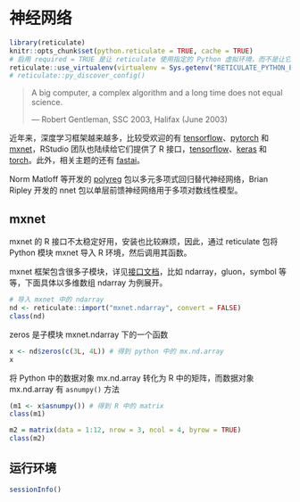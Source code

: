 # 神经网络 {#chap-neural-network}

```r
library(reticulate)
knitr::opts_chunk$set(python.reticulate = TRUE, cache = TRUE)
# 启用 required = TRUE 是让 reticulate 使用指定的 Python 虚拟环境，而不是让它漫无目的地到处找
reticulate::use_virtualenv(virtualenv = Sys.getenv("RETICULATE_PYTHON_ENV"), required = TRUE)
# reticulate::py_discover_config()
```

> A big computer, a complex algorithm and a long time does not equal science.
>
>   --- Robert Gentleman, SSC 2003, Halifax (June 2003)

近年来，深度学习框架越来越多，比较受欢迎的有 [tensorflow](https://github.com/tensorflow/tensorflow)、[pytorch](https://github.com/pytorch/pytorch) 和 [mxnet](https://github.com/apache/incubator-mxnet)，RStudio 团队也陆续给它们提供了 R 接口，[tensorflow](https://github.com/rstudio/tensorflow)、[keras](https://github.com/rstudio/keras) 和 [torch](https://github.com/mlverse/torch)。此外，相关主题的还有 [fastai](https://github.com/henry090/fastai)。

Norm Matloff 等开发的 [polyreg](https://github.com/matloff/polyreg) 包以多元多项式回归替代神经网络，Brian Ripley 开发的 nnet 包以单层前馈神经网络用于多项对数线性模型。

## mxnet {#sec-mxnet}

::: {.rmdinfo data-latex="{信息}"}
mxnet 的 R 接口不太稳定好用，安装也比较麻烦，因此，通过 reticulate 包将 Python 模块 mxnet 导入 R 环境，然后调用其函数。
:::

mxnet 框架包含很多子模块，详见[接口文档](https://mxnet.apache.org/versions/1.8.0/api)，比如 ndarray，gluon，symbol 等等，下面具体以多维数组 ndarray 为例展开。

```r
# 导入 mxnet 中的 ndarray
nd <- reticulate::import("mxnet.ndarray", convert = FALSE)
class(nd)
```
zeros 是子模块 mxnet.ndarray 下的一个函数

```r
x <- nd$zeros(c(3L, 4L)) # 得到 python 中的 mx.nd.array
x
```

将 Python 中的数据对象 mx.nd.array 转化为 R 中的矩阵，而数据对象 mx.nd.array 有 `asnumpy()` 方法

```r
(m1 <- x$asnumpy()) # 得到 R 中的 matrix
class(m1)
```


```r
m2 = matrix(data = 1:12, nrow = 3, ncol = 4, byrow = TRUE)
class(m2)
```

## 运行环境 {#neural-network-session}

```r
sessionInfo()
```
